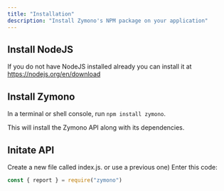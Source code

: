 ---
title: "Installation"
description: "Install Zymono's NPM package on your application"
---

## Install NodeJS

If you do not have NodeJS installed already you can install it at https://nodejs.org/en/download

## Install Zymono

In a terminal or shell console, run `npm install zymono`.

This will install the Zymono API along with its dependencies.

## Initate API

Create a new file called index.js. or use a previous one)
Enter this code:

```js
const { report } = require("zymono")
```
